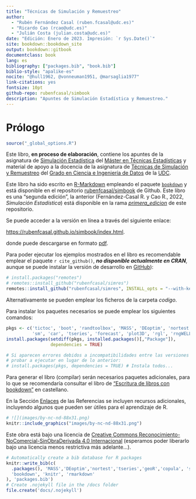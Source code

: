 ```yaml
--- 
title: "Técnicas de Simulación y Remuestreo"
author: 
  - "Rubén Fernández Casal (ruben.fcasal@udc.es)"
  - "Ricardo Cao (rcao@udc.es)"
  - "Julián Costa (julian.costa@udc.es)"
date: "Edición: Enero de 2023. Impresión: `r Sys.Date()`"
site: bookdown::bookdown_site
output: bookdown::gitbook
documentclass: book
lang: es
bibliography: ["packages.bib", "book.bib"]
biblio-style: "apalike-es"
nocite: "@hull1962, @vonneuman1951, @marsaglia1977"
link-citations: yes
fontsize: 10pt
github-repo: rubenfcasal/simbook
description: "Apuntes de Simulación Estadística y Remuestreo."
---
```


# Prólogo {-}

```r
source("_global_options.R")
```

<!-- 
PENDENTE: 
- Código simres en capítulos
-->

Este libro, **en proceso de elaboración**, contiene los apuntes de la asignatura de [Simulación Estadística](http://eamo.usc.es/pub/mte/index.php/es/?option=com_content&view=article&id=2201&idm=13&a%C3%B1o=2019) del [Máster en Técnicas Estadísticas](http://eio.usc.es/pub/mte) y material de apoyo a la docencia de la asignatura de [Técnicas de Simulación y Remuestreo](https://guiadocente.udc.es/guia_docent/index.php?centre=614&ensenyament=614G02&assignatura=614G02036&idioma=cast) del [Grado en Ciencia e Ingeniería de Datos](https://estudos.udc.es/es/study/start/614G02V01) de la [UDC](https://www.udc.es). 

Este libro ha sido escrito en [R-Markdown](http://rmarkdown.rstudio.com) empleando el paquete [`bookdown`](https://bookdown.org/yihui/bookdown/) y está disponible en el repositorio [rubenfcasal/simbook](https://github.com/rubenfcasal/simbook) de Github. 
Este libro es una "segunda edición", la anterior (Fernández-Casal R. y Cao R., 2022, *Simulación Estadística*) está disponible en la rama *[primera_edicion](https://github.com/rubenfcasal/simbook/tree/primera_edicion)* de este repositorio. 

Se puede acceder a la versión en línea a través del siguiente enlace:

<https://rubenfcasal.github.io/simbook/index.html>.

donde puede descargarse en formato [pdf](https://rubenfcasal.github.io/simbook/Simulacion.pdf).

Para poder ejecutar los ejemplos mostrados en el libro es recomendable emplear el paquete `r cite_github()`, ***no disponible actualmente en CRAN***, aunque se puede instalar la versión de desarrollo en [GitHub](https://github.com/rubenfcasal/simres)):
```r
# install.packages("remotes")
# remotes::install_github("rubenfcasal/simres")
remotes::install_github("rubenfcasal/simres", INSTALL_opts = "--with-keep.source")
```
Alternativamente se pueden emplear los ficheros de la carpeta *codigo*.

Para instalar los paquetes necesarios se puede emplear los siguientes comandos:
```r
pkgs <- c('tictoc', 'boot', 'randtoolbox', 'MASS', 'DEoptim', 'nortest', 'geoR', 'copula',
          'sm', 'car', 'tseries', 'forecast', 'plot3D', 'rgl', 'rngWELL', 'randtoolbox')
install.packages(setdiff(pkgs, installed.packages()[,"Package"]), 
                 dependencies = TRUE)

# Si aparecen errores debidos a incompatibilidades entre las versiones de los paquetes, 
# probar a ejecutar en lugar de lo anterior:
# install.packages(pkgs, dependencies = TRUE) # Instala todos...
```

Para generar el libro (compilar) serán necesarios paquetes adicionales, 
para lo que se recomendaría consultar el libro de ["Escritura de libros con bookdown" ](https://rubenfcasal.github.io/bookdown_intro) en castellano.

En la Sección [Enlaces](#links) de las Referencias se incluyen recursos adicionales, incluyendo algunos que pueden ser útiles para el aprendizaje de R.

```r
# ![](images/by-nc-nd-88x31.png)
knitr::include_graphics("images/by-nc-nd-88x31.png")
```

Este obra está bajo una licencia de [Creative Commons Reconocimiento-NoComercial-SinObraDerivada 4.0 Internacional](https://creativecommons.org/licenses/by-nc-nd/4.0/deed.es_ES) 
(esperamos poder liberarlo bajo una licencia menos restrictiva más adelante...).

```r
# Automatically create a bib database for R packages
knitr::write_bib(c(
  .packages(), 'MASS','DEoptim','nortest','tseries','geoR','copula', 'sm',
  'bookdown', 'knitr', 'rmarkdown'
), 'packages.bib')
# Create .nojekyll file in the /docs folder
file.create('docs/.nojekyll')
```
